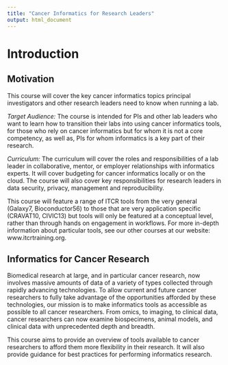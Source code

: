 ```yaml
---
title: "Cancer Informatics for Research Leaders"
output: html_document
---
```


# Introduction 

## Motivation
This course will cover the key cancer informatics topics principal investigators and other research leaders need to know when running a lab. 

_Target Audience:_ 
The course is intended for PIs and other lab leaders who want to learn how to transition their labs into using cancer informatics tools, for those who rely on cancer informatics but for whom it is not a core competency, as well as, PIs for whom informatics is a key part of their research. 

_Curriculum:_
The curriculum will cover the roles and responsibilities of a lab leader in collaborative, mentor, or employer relationships with informatics experts. It will cover budgeting for cancer informatics locally or on the cloud. The course will also cover key responsibilities for research leaders in data security, privacy, management and reproducibility.  

This course will feature a range of ITCR tools from the very general (Galaxy7, Bioconductor56) to those that are very application specific (CRAVAT10, CIVIC13) but tools will only be featured at a conceptual level, rather than through hands on engagement in workflows. For more in-depth information about particular tools, see our other courses at our website: www.itcrtraining.org. 

## Informatics for Cancer Research

Biomedical research at large, and in particular cancer research, now involves massive amounts of data of a variety of types collected through rapidly advancing technologies. To allow current and future cancer researchers to fully take advantage of the opportunities afforded by these technologies, our mission is to make informatics tools as accessible as possible to all cancer researchers.  From omics, to imaging, to clinical data, cancer researchers can now examine biospecimens, animal models, and clinical data with unprecedented depth and breadth.

This course aims to provide an overview of tools available to cancer researchers to afford them more flexibility in their research. It will also provide guidance for best practices for performing informatics research.




